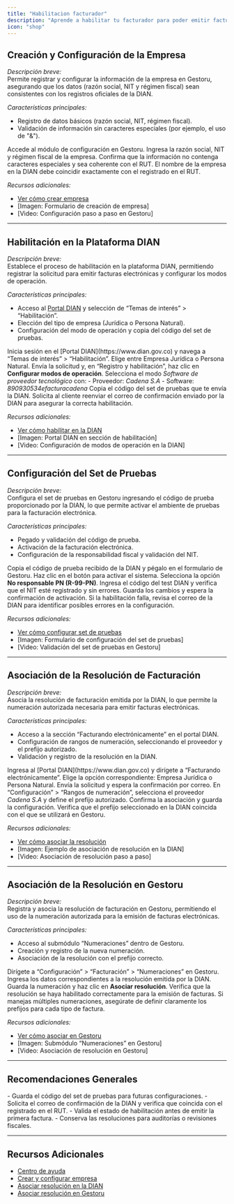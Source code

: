 ```yaml
---
title: "Habilitacion facturador"
description: "Aprende a habilitar tu facturador para poder emitir facturas electrónicas."
icon: "shop"
---
```


## Creación y Configuración de la Empresa

*Descripción breve:*  
Permite registrar y configurar la información de la empresa en Gestoru, asegurando que los datos (razón social, NIT y régimen fiscal) sean consistentes con los registros oficiales de la DIAN.

*Características principales:*
- Registro de datos básicos (razón social, NIT, régimen fiscal).
- Validación de información sin caracteres especiales (por ejemplo, el uso de "&").

<Steps>
  <Step title="Ingresar a Gestoru">
    Accede al módulo de configuración en Gestoru.
  </Step>
  <Step title="Crear la empresa">
    Ingresa la razón social, NIT y régimen fiscal de la empresa.
  </Step>
  <Step title="Validar la información">
    Confirma que la información no contenga caracteres especiales y sea coherente con el RUT.
  </Step>
</Steps>

<Tip>
El nombre de la empresa en la DIAN debe coincidir exactamente con el registrado en el RUT.
</Tip>

*Recursos adicionales:*
- [Ver cómo crear empresa](https://ayuda.gestoru.com/ayuda/habilitacion-dian/creacion-empresa)
- [Imagen: Formulario de creación de empresa]
- [Video: Configuración paso a paso en Gestoru]

---

## Habilitación en la Plataforma DIAN

*Descripción breve:*  
Establece el proceso de habilitación en la plataforma DIAN, permitiendo registrar la solicitud para emitir facturas electrónicas y configurar los modos de operación.

*Características principales:*
- Acceso al [Portal DIAN](https://www.dian.gov.co) y selección de “Temas de interés” > “Habilitación”.
- Elección del tipo de empresa (Jurídica o Persona Natural).
- Configuración del modo de operación y copia del código del set de pruebas.

<Steps>
  <Step title="Acceder al portal DIAN">
    Inicia sesión en el [Portal DIAN](https://www.dian.gov.co) y navega a “Temas de interés” > “Habilitación”.
  </Step>
  <Step title="Seleccionar el tipo de empresa">
    Elige entre Empresa Jurídica o Persona Natural.
  </Step>
  <Step title="Registrar datos y configurar modos de operación">
    Envía la solicitud y, en “Registro y habilitación”, haz clic en <strong>Configurar modos de operación</strong>.
  </Step>
  <Step title="Seleccionar el modo de operación">
    Selecciona el modo <em>Software de proveedor tecnológico</em> con:
    - Proveedor: <em>Cadena S.A</em>
    - Software: <em>890930534efacturacadena</em>
  </Step>
  <Step title="Copiar el código de pruebas">
    Copia el código del set de pruebas que te envía la DIAN.
  </Step>
</Steps>

<Tip>
Solicita al cliente reenviar el correo de confirmación enviado por la DIAN para asegurar la correcta habilitación.
</Tip>

*Recursos adicionales:*
- [Ver cómo habilitar en la DIAN](https://ayuda.gestoru.com/ayuda/habilitacion-dian/habilitacion-dian)
- [Imagen: Portal DIAN en sección de habilitación]
- [Video: Configuración de modos de operación en la DIAN]

---

## Configuración del Set de Pruebas

*Descripción breve:*  
Configura el set de pruebas en Gestoru ingresando el código de prueba proporcionado por la DIAN, lo que permite activar el ambiente de pruebas para la facturación electrónica.

*Características principales:*
- Pegado y validación del código de prueba.
- Activación de la facturación electrónica.
- Configuración de la responsabilidad fiscal y validación del NIT.

<Steps>
  <Step title="Pegar el código de prueba">
    Copia el código de prueba recibido de la DIAN y pégalo en el formulario de Gestoru.
  </Step>
  <Step title="Activar la facturación electrónica">
    Haz clic en el botón para activar el sistema.
  </Step>
  <Step title="Agregar la responsabilidad fiscal">
    Selecciona la opción <strong>No responsable PN (R-99-PN)</strong>.
  </Step>
  <Step title="Configurar la resolución de pruebas">
    Ingresa el código del test DIAN y verifica que el NIT esté registrado y sin errores.
  </Step>
  <Step title="Guardar la configuración">
    Guarda los cambios y espera la confirmación de activación.
  </Step>
</Steps>

<Tip>
Si la habilitación falla, revisa el correo de la DIAN para identificar posibles errores en la configuración.
</Tip>

*Recursos adicionales:*
- [Ver cómo configurar set de pruebas](https://ayuda.gestoru.com/ayuda/habilitacion-dian/set-pruebas)
- [Imagen: Formulario de configuración del set de pruebas]
- [Video: Validación del set de pruebas en Gestoru]

---

## Asociación de la Resolución de Facturación

*Descripción breve:*  
Asocia la resolución de facturación emitida por la DIAN, lo que permite la numeración autorizada necesaria para emitir facturas electrónicas.

*Características principales:*
- Acceso a la sección “Facturando electrónicamente” en el portal DIAN.
- Configuración de rangos de numeración, seleccionando el proveedor y el prefijo autorizado.
- Validación y registro de la resolución en la DIAN.

<Steps>
  <Step title="Acceder al portal DIAN">
    Ingresa al [Portal DIAN](https://www.dian.gov.co) y dirígete a “Facturando electrónicamente”.
  </Step>
  <Step title="Seleccionar el tipo de empresa">
    Elige la opción correspondiente: Empresa Jurídica o Persona Natural.
  </Step>
  <Step title="Registrar la solicitud">
    Envía la solicitud y espera la confirmación por correo.
  </Step>
  <Step title="Configurar rangos de numeración">
    En “Configuración” > “Rangos de numeración”, selecciona el proveedor <em>Cadena S.A</em> y define el prefijo autorizado.
  </Step>
  <Step title="Guardar la resolución">
    Confirma la asociación y guarda la configuración.
  </Step>
</Steps>

<Tip>
Verifica que el prefijo seleccionado en la DIAN coincida con el que se utilizará en Gestoru.
</Tip>

*Recursos adicionales:*
- [Ver cómo asociar la resolución](https://ayuda.gestoru.com/ayuda/habilitacion-dian/asociacion-resolucion)
- [Imagen: Ejemplo de asociación de resolución en la DIAN]
- [Video: Asociación de resolución paso a paso]

---

## Asociación de la Resolución en Gestoru

*Descripción breve:*  
Registra y asocia la resolución de facturación en Gestoru, permitiendo el uso de la numeración autorizada para la emisión de facturas electrónicas.

*Características principales:*
- Acceso al submódulo “Numeraciones” dentro de Gestoru.
- Creación y registro de la nueva numeración.
- Asociación de la resolución con el prefijo correcto.

<Steps>
  <Step title="Acceder al submódulo de Numeraciones">
    Dirígete a “Configuración” > “Facturación” > “Numeraciones” en Gestoru.
  </Step>
  <Step title="Crear la nueva numeración">
    Ingresa los datos correspondientes a la resolución emitida por la DIAN.
  </Step>
  <Step title="Guardar y asociar la resolución">
    Guarda la numeración y haz clic en <strong>Asociar resolución</strong>.
  </Step>
  <Step title="Confirmar la asociación">
    Verifica que la resolución se haya habilitado correctamente para la emisión de facturas.
  </Step>
</Steps>

<Tip>
Si manejas múltiples numeraciones, asegúrate de definir claramente los prefijos para cada tipo de factura.
</Tip>

*Recursos adicionales:*
- [Ver cómo asociar en Gestoru](https://ayuda.gestoru.com/ayuda/habilitacion-dian/asociacion-gestoru)
- [Imagen: Submódulo “Numeraciones” en Gestoru]
- [Video: Asociación de resolución en Gestoru]

---

## Recomendaciones Generales

<Note>
- Guarda el código del set de pruebas para futuras configuraciones.
- Solicita el correo de confirmación de la DIAN y verifica que coincida con el registrado en el RUT.
- Valida el estado de habilitación antes de emitir la primera factura.
- Conserva las resoluciones para auditorías o revisiones fiscales.
</Note>

---

## Recursos Adicionales

- [Centro de ayuda](https://ayuda.gestoru.com)
- [Crear y configurar empresa](https://ayuda.gestoru.com/ayuda/habilitacion-dian/creacion-empresa)
- [Asociar resolución en la DIAN](https://ayuda.gestoru.com/ayuda/habilitacion-dian/asociacion-resolucion)
- [Asociar resolución en Gestoru](https://ayuda.gestoru.com/ayuda/habilitacion-dian/asociacion-gestoru)
